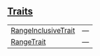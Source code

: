 
## [Traits](./core-ops-range-traits)

| | |
|:---|:---|
| [RangeInclusiveTrait](./core-ops-range-RangeInclusiveTrait) | — |
| [RangeTrait](./core-ops-range-RangeTrait) | — |
